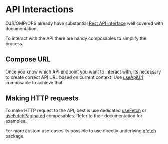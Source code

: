 
<Meta title="Guide/API interactions" />

# API Interactions

OJS/OMP/OPS already have substantial [Rest API interface](https://docs.pkp.sfu.ca/dev/api/ojs/3.4) well covered with documentation.

To interact with the API there are handy composables to simplify the process.

## Compose URL

Once you know which API endpoint you want to interact with, its necessary to create correct API URL based on current context. Use [useApiUrl](?path=/docs/composables-useapiurl--docs) composable to achieve that.

## Making HTTP requests

To make HTTP request to the API, best is use dedicated [useFetch](?path=/docs/composables-usefetch--docs) or [useFetchPaginated](?path=/docs/composables-usefetchpaginated--docs) composables. Refer to their documentation for examples.

For more custom use-cases its possible to use directly underlying [ofetch](https://github.com/unjs/ofetch) package.
